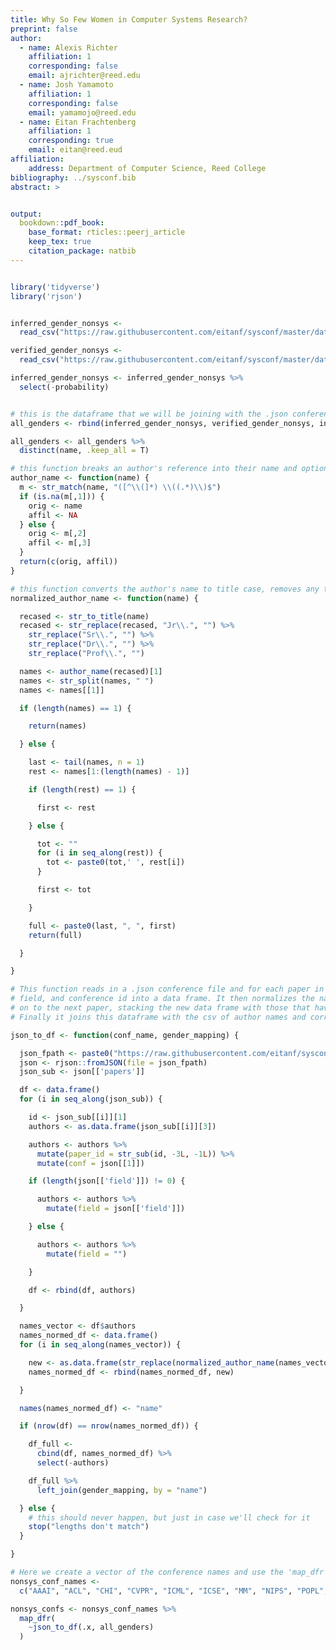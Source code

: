 ```yaml
---
title: Why So Few Women in Computer Systems Research?
preprint: false
author:
  - name: Alexis Richter
    affiliation: 1
    corresponding: false
    email: ajrichter@reed.edu
  - name: Josh Yamamoto
    affiliation: 1
    corresponding: false
    email: yamamojo@reed.edu
  - name: Eitan Frachtenberg
    affiliation: 1
    corresponding: true
    email: eitan@reed.eud
affiliation:
    address: Department of Computer Science, Reed College
bibliography: ../sysconf.bib
abstract: >


output:
  bookdown::pdf_book:
    base_format: rticles::peerj_article
    keep_tex: true
    citation_package: natbib
---
```


```r
```


```r
library('tidyverse')
library('rjson')


inferred_gender_nonsys <-
  read_csv("https://raw.githubusercontent.com/eitanf/sysconf/master/data/nonsys_inferred_gender_mapping.csv")

verified_gender_nonsys <-
  read_csv("https://raw.githubusercontent.com/eitanf/sysconf/master/data/nonsys_verified_gender_mapping.csv")

inferred_gender_nonsys <- inferred_gender_nonsys %>%
  select(-probability)


# this is the dataframe that we will be joining with the .json conference files that we convert to .csvs
all_genders <- rbind(inferred_gender_nonsys, verified_gender_nonsys, inferred_gender, verified_gender)

all_genders <- all_genders %>%
  distinct(name, .keep_all = T)

# this function breaks an author's reference into their name and optionally their affiliation
author_name <- function(name) {
  m <- str_match(name, "([^\\(]*) \\((.*)\\)$")
  if (is.na(m[,1])) {
    orig <- name
    affil <- NA
  } else {
    orig <- m[,2]
    affil <- m[,3]
  }
  return(c(orig, affil))
}

# this function converts the author's name to title case, removes any titles, and formats their name to be 'lastname, firstname'
normalized_author_name <- function(name) {

  recased <- str_to_title(name)
  recased <- str_replace(recased, "Jr\\.", "") %>%
    str_replace("Sr\\.", "") %>%
    str_replace("Dr\\.", "") %>%
    str_replace("Prof\\.", "")

  names <- author_name(recased)[1]
  names <- str_split(names, " ")
  names <- names[[1]]

  if (length(names) == 1) {

    return(names)

  } else {

    last <- tail(names, n = 1)
    rest <- names[1:(length(names) - 1)]

    if (length(rest) == 1) {

      first <- rest

    } else {

      tot <- ""
      for (i in seq_along(rest)) {
        tot <- paste0(tot,' ', rest[i])
      }

      first <- tot

    }

    full <- paste0(last, ", ", first)
    return(full)

  }

}

# This function reads in a .json conference file and for each paper in the conference it extracts the author names, paper id,
# field, and conference id into a data frame. It then normalizes the names using 'normalized_author_name' and moves
# on to the next paper, stacking the new data frame with those that have already been created each time.
# Finally it joins this dataframe with the csv of author names and corresponding genders.

json_to_df <- function(conf_name, gender_mapping) {

  json_fpath <- paste0("https://raw.githubusercontent.com/eitanf/sysconf/master/data/conf/", conf_name, ".json")
  json <- rjson::fromJSON(file = json_fpath)
  json_sub <- json[['papers']]

  df <- data.frame()
  for (i in seq_along(json_sub)) {

    id <- json_sub[[i]][1]
    authors <- as.data.frame(json_sub[[i]][3])

    authors <- authors %>%
      mutate(paper_id = str_sub(id, -3L, -1L)) %>%
      mutate(conf = json[[1]])

    if (length(json[['field']]) != 0) {

      authors <- authors %>%
        mutate(field = json[['field']])

    } else {

      authors <- authors %>%
        mutate(field = "")

    }

    df <- rbind(df, authors)

  }

  names_vector <- df$authors
  names_normed_df <- data.frame()
  for (i in seq_along(names_vector)) {

    new <- as.data.frame(str_replace(normalized_author_name(names_vector[i]), "\\s+", " "))
    names_normed_df <- rbind(names_normed_df, new)

  }

  names(names_normed_df) <- "name"

  if (nrow(df) == nrow(names_normed_df)) {

    df_full <-
      cbind(df, names_normed_df) %>%
      select(-authors)

    df_full %>%
      left_join(gender_mapping, by = "name")

  } else {
    # this should never happen, but just in case we'll check for it
    stop("lengths don't match")
  }

}

# Here we create a vector of the conference names and use the 'map_dfr' function to apply 'json_to_df' to each conference.
nonsys_conf_names <-
  c("AAAI", "ACL", "CHI", "CVPR", "ICML", "ICSE", "MM", "NIPS", "POPL","SIGCSE", "SIGGRAPH", "SODA", "STOC", "WSDM", "WWW", "SIGIR", "KDD", "ICDM")

nonsys_confs <- nonsys_conf_names %>%
  map_dfr(
    ~json_to_df(.x, all_genders)
  )

```
